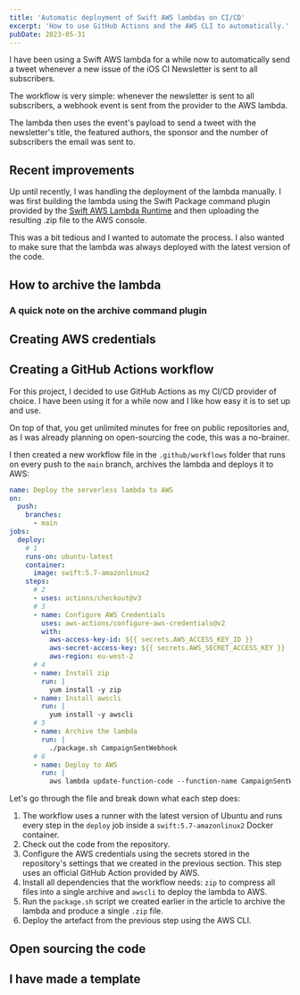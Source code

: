 ```yaml
---
title: 'Automatic deployment of Swift AWS lambdas on CI/CD'
excerpt: 'How to use GitHub Actions and the AWS CLI to automatically.'
pubDate: 2023-05-31
---
```



I have been using a Swift AWS lambda for a while now to automatically send a tweet whenever a new issue of the iOS CI Newsletter is sent to all subscribers.

The workflow is very simple: whenever the newsletter is sent to all subscribers, a webhook event is sent from the provider to the AWS lambda.

The lambda then uses the event's payload to send a tweet with the newsletter's title, the featured authors, the sponsor and the number of subscribers the email was sent to.

## Recent improvements

Up until recently, I was handling the deployment of the lambda manually. I was first building the lambda using the Swift Package command plugin provided by the [Swift AWS Lambda Runtime]() and then uploading the resulting .zip file to the AWS console.

This was a bit tedious and I wanted to automate the process. I also wanted to make sure that the lambda was always deployed with the latest version of the code.

## How to archive the lambda

### A quick note on the archive command plugin

## Creating AWS credentials

## Creating a GitHub Actions workflow

For this project, I decided to use GitHub Actions as my CI/CD provider of choice. I have been using it for a while now and I like how easy it is to set up and use.

On top of that, you get unlimited minutes for free on public repositories and, as I was already planning on open-sourcing the code, this was a no-brainer.

I then created a new workflow file in the `.github/workflows` folder that runs on every push to the `main` branch, archives the lambda and deploys it to AWS:

```yaml:deploy.yml
name: Deploy the serverless lambda to AWS
on:
  push:
    branches:
      - main
jobs:
  deploy:
    # 1
    runs-on: ubuntu-latest
    container:
      image: swift:5.7-amazonlinux2
    steps:
      # 2
      - uses: actions/checkout@v3
      # 3
      - name: Configure AWS Credentials
        uses: aws-actions/configure-aws-credentials@v2
        with:
          aws-access-key-id: ${{ secrets.AWS_ACCESS_KEY_ID }}
          aws-secret-access-key: ${{ secrets.AWS_SECRET_ACCESS_KEY }}
          aws-region: eu-west-2
      # 4
      - name: Install zip
        run: |
          yum install -y zip
      - name: Install awscli
        run: |
          yum install -y awscli
      # 5
      - name: Archive the lambda
        run: |
          ./package.sh CampaignSentWebhook
      # 6
      - name: Deploy to AWS
        run: |
          aws lambda update-function-code --function-name CampaignSentWebhook --zip-file fileb://.build/lambda/CampaignSentWebhook/lambda.zip
```

Let's go through the file and break down what each step does:

1. The workflow uses a runner with the latest version of Ubuntu and runs every step in the `deploy` job inside a `swift:5.7-amazonlinux2` Docker container.
2. Check out the code from the repository.
3. Configure the AWS credentials using the secrets stored in the repository's settings that we created in the previous section. This step uses an official GitHub Action provided by AWS.
4. Install all dependencies that the workflow needs: `zip` to compress all files into a single archive and `awscli` to deploy the lambda to AWS.
5. Run the `package.sh` script we created earlier in the article to archive the lambda and produce a single `.zip` file.
6. Deploy the artefact from the previous step using the AWS CLI.

## Open sourcing the code

## I have made a template
